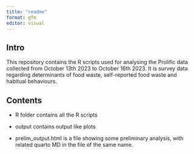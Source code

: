 ```yaml
---
title: "readme"
format: gfm
editor: visual
---
```


## Intro

This repository contains the R scripts used for analysing the Prolific data collected from October 13th 2023 to October 16th 2023. It is survey data regarding determinants of food waste, self-reported food waste and habitual behaviours.

## Contents

-   R folder contains all the R scripts

-   output contains output like plots

-   prelim_output.html is a file showing some preliminary analysis, with related quarto MD in the file of the same name.
